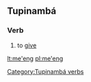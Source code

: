 ==Tupinambá==

===Verb===
{{head|tpn|verbs}}
# to [[give]]

[[Category:Tupinambá verbs]]

[[lt:me'eng]]
[[pl:me'eng]]